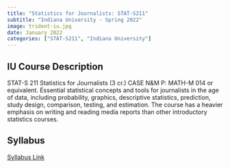 ---
title: "Statistics for Journalists: STAT-S211"
subtitle: "Indiana University - Spring 2022"
image: trident-iu.jpg
date: January 2022
categories: ["STAT-S211", "Indiana University"]
---

## IU Course Description

STAT-S 211 Statistics for Journalists (3 cr.) CASE N&M P: MATH-M 014 or equivalent. Essential statistical concepts and tools for journalists in the age of data, including probability, graphics, descriptive statistics, prediction, study design, comparison, testing, and estimation. The course has a heavier emphasis on writing and reading media reports than other introductory statistics courses.

## Syllabus

[Syllabus Link](syllabus-S211-sp2022.pdf)